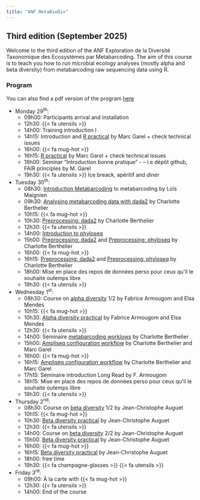 ```yaml
---
title: "ANF MetaBioDiv"
---
```


## Third edition (September 2025) {.unnumbered}

Welcome to the third edition of the ANF Exploration de la Diversité Taxonomique des Ecosystèmes par Metabarcoding. The aim of this course is to teach you how to run microbial ecology analyses (mostly alpha and beta diversity) from metabarcoding raw sequencing data using R.

### Program {.unnumbered}

You can also find a pdf version of the program [here](courses/PROGRAMME_ANF_METABIODIV_2025.pdf){target="_blank"}

-   Monday 29<sup>th</sup>:
    -   09h00: Participants arrival and installation
    -   12h30: {{< fa utensils >}}
    -   14h00: Training introduction I
    -   14h15: Introduction and [R practical](practicals/rforbeginer.html) by Marc Garel + check technical issues
    -   16h00: {{< fa mug-hot >}}
    -   16h15: [R practical](practicals/rforbeginer.html) by Marc Garel + check technical issues
    -   18h00: Seminar "Introduction bonne pratique" - -- i.e dépôt github, FAIR principles by M. Garel
    -   19h30: {{< fa utensils >}} Ice breack, apéritif and diner
-   Tuesday 30<sup>th</sup>:
    -   08h30: [Introduction Metabarcoding](courses/introduction.pdf){target="_blank"} to metabarcoding by Loïs Maignien
    -   09h30: [Analysing metabarcoding data with dada2](courses/dada2.html){target="_blank"} by Charlotte Berthelier
    -   10h15: {{< fa mug-hot >}}
    -   10h30: [Preprocessing: dada2](practicals/preprocessing_dada2.html) by Charlotte Berthelier
    -   12h30: {{< fa utensils >}}
    -   14h00: [Introduction to phyloseq](courses/phyloseq.html){target="_blank"}
    -   15h00: [Preprocessing: dada2](practicals/preprocessing_dada2.Rmd) and [Preprocessing: phyloseq](practicals/preprocessing_phyloseq.html) by Charlotte Berthelier
    -   16h00: {{< fa mug-hot >}}
    -   16h15: [Preprocessing: dada2](practicals/preprocessing_dada2.Rmd) and [Preprocessing: phyloseq](practicals/preprocessing_phyloseq.html) by Charlotte Berthelier
    -   18h00: Mise en place des repos de données perso pour ceux qu'il le souhaite outemps libre
    -   19h30: {{< fa utensils >}}
-   Wednesday 1<sup>st</sup>:
    -   08h30: Course on [alpha diversity](courses/alpha_diversity.pdf){target="_blank"} 1/2 by Fabrice Armougom and Elsa Mendes
    -   10h15: {{< fa mug-hot >}}
    -   10h30: [Alpha diversity practical](practicals/alpha_diversity.html) by Fabrice Armougom and Elsa Mendes
    -   12h30: {{< fa utensils >}}
    -   14h00: Séminaire [metabarcoding worklows](courses/ampliseq_presentation_ANF.html) by Charlotte Berthelier
    -   15h00: [Ampliseq configuration workflow](practicals/ampliseq.html) by Charlotte Berthelier and Marc Garel
    -   16h00: {{< fa mug-hot >}}
    -   16h15: [Ampliseq configuration workflow](practicals/ampliseq.html) by Charlotte Berthelier and Marc Garel
    -   17h15: Séminaire introduction Long Read by F. Armougom
    -   18h15: Mise en place des repos de données perso pour ceux qu'il le souhaite outemps libre
    -   19h30: {{< fa utensils >}}
-   Thursday 2<sup>nd</sup>:
    -   08h30: Course on [beta diversity](courses/beta_diversity.pdf){target="_blank"} 1/2 by Jean-Christophe Auguet
    -   10h15: {{< fa mug-hot >}}
    -   10h30: [Beta diversity practical](practicals/beta_diversity.html) by Jean-Christophe Auguet
    -   12h30: {{< fa utensils >}}
    -   14h00: Course on [beta diversity](courses/beta_diversity.pdf){target="_blank"} 2/2 by Jean-Christophe Auguet
    -   15h00: [Beta diversity practical](practicals/beta_diversity.html) by Jean-Christophe Auguet
    -   16h00: {{< fa mug-hot >}}
    -   16h15: [Beta diversity practical](practicals/beta_diversity.html) by Jean-Christophe Auguet
    -   18h00: free time
    -   19h30: {{< fa champagne-glasses >}} {{< fa utensils >}}
-   Friday 3<sup>rd</sup>:
    -   09h00: À la carte with {{< fa mug-hot >}}
    -   12h30: {{< fa utensils >}}
    -   14h00: End of the course
